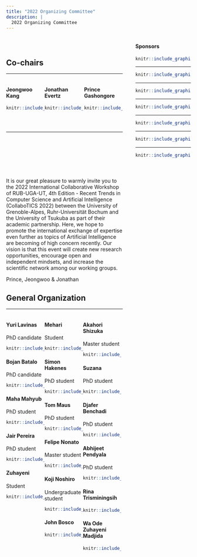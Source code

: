 ```yaml
---
title: "2022 Organizing Committee"
description: |
  2022 Organizing Committee
---
```


<div style="width: 30%; float: right;">

#### Sponsors

<a href = "https://www.tsukuba.ac.jp/en/">

```r
knitr::include_graphics("imgs/ut2.png")
```

</a>

-----

<a href = "https://www.univ-grenoble-alpes.fr/english/">

```r
knitr::include_graphics("imgs/uga2.png")
```
</a>

-----

<a href = "https://www.ruhr-uni-bochum.de/en">

```r
knitr::include_graphics("imgs/rub.png")
```

</a>

-----

<a href = "https://www.cnrs.fr/en">

```r
knitr::include_graphics("imgs/cnrs.png")
```

</a>

-----

<a href = "https://www.univ-grenoble-alpes.fr/english/">

```r
knitr::include_graphics("imgs/region.png")
```

</a>

-----

<a href = "https://air.tsukuba.ac.jp/en/">

```r
knitr::include_graphics("imgs/c_air.png")
```

</a>

-----

<a href = "https://www.grenoble-inp.fr/en">

```r
knitr::include_graphics("imgs/Grenoble_INP.png")
```

</a>


</div>



<div style="width: 63%; float: left;">

<br/>


## Co-chairs

-----

<div>

<div style="width: 33%; float: left">

#### Jeongwoo Kang
<!-- PhD student -->
```r
knitr::include_graphics("imgs/jeongwoo.jpeg")
```

</div>

<div style="width: 33%; float: left">

#### Jonathan Evertz
<!-- PhD student -->
```r
knitr::include_graphics("imgs/Jonathan.jpg")
```

</div>

<div style="width: 33%; float: right">

#### Prince Gashongore
<!-- Post-Doc	student -->
```r
knitr::include_graphics("imgs/missing_avatar.svg")
```

</div>

<br/>

<br/>
<br/>

<br/>
<br/>
<br/>



-----

<br/>

<br/>
<br/>

<br/>


It is our great pleasure to warmly invite you to the 2022 International Collaborative Workshop of RUB-UGA-UT, 4th Edition - Recent Trends in Computer Science and Artificial Intelligence (CollaboTICS 2022) between the University of Grenoble-Alpes, Ruhr-Universität Bochum and the University of Tsukuba as part of their academic partnership. Here, we hope to promote the international exchange of expertise even further as topics of Artificial Intelligence are becoming of high concern recently. Our vision is that this event will create new research opportunities, encourage open and independent mindsets, and increase the scientific network among our working groups.

Prince, Jeongwoo & Jonathan


## General Organization

-----

<div style="width: 33%; float: left;"> 


#### Yuri Lavinas
PhD candidate
```r
knitr::include_graphics("imgs/myself4.jpg")
```

#### Bojan Batalo
PhD candidate
```r
knitr::include_graphics("imgs/bojan.jpg")
```


#### Maha Mahyub
PhD student
```r
knitr::include_graphics("imgs/maha.jpg")
```


#### Jair Pereira
PhD student
```r
knitr::include_graphics("imgs/jair.jpeg")
```

#### Zuhayeni
Student
```r
knitr::include_graphics("imgs/missing_avatar.svg")
```



</div>

<div style="width: 33%; float: left;">

#### Mehari
<!-- PhD candidate -->
Student
```r
knitr::include_graphics("imgs/mehari.JPG")
```

#### Simon Hakenes
PhD student
```r
knitr::include_graphics("imgs/simon.jpg")
```

#### Tom Maus
PhD student
```r
knitr::include_graphics("imgs/TomKopie.JPG")
```

#### Felipe Nonato
Master student
```r
knitr::include_graphics("imgs/nonato.jpg")
```

#### Koji Noshiro
Undergraduate student
```r
knitr::include_graphics("imgs/missing_avatar.svg")
```

#### John Bosco
<!-- PhD candidate -->
```r
knitr::include_graphics("imgs/missing_avatar.svg")
```



</div>

<div style="width: 33%; float: left;">

#### Akahori Shizuka
Master student
```r
knitr::include_graphics("imgs/shizuka.jpg")
```

#### Suzana
PhD student
```r
knitr::include_graphics("imgs/suzana.jpg")
```

<!-- PhD candidate -->
#### Djafer Benchadi
PhD student
```r
knitr::include_graphics("imgs/Djafer.jpg")
```


#### Abhijeet Pendyala
PhD student
```r
knitr::include_graphics("imgs/missing_avatar.svg")
```

#### Rina Trisminingsih
<!-- PhD candidate -->
```r
knitr::include_graphics("imgs/missing_avatar.svg")
```

#### Wa Ode Zuhayeni Madjida
<!-- PhD candidate -->
```r
knitr::include_graphics("imgs/missing_avatar.svg")
```




</div>


</div>
